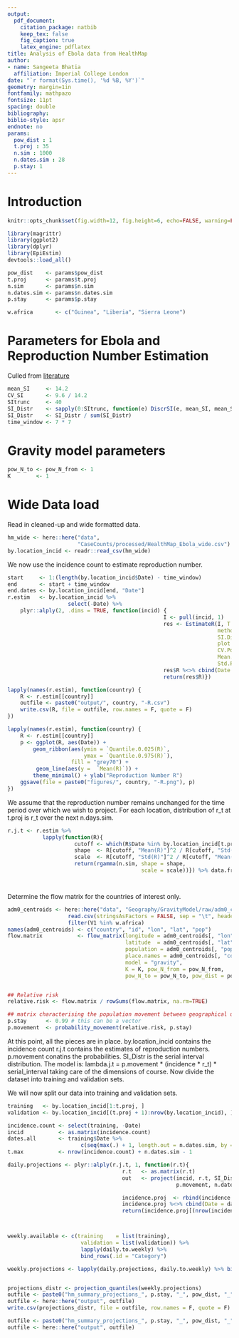 ```yaml
---
output: 
  pdf_document:
    citation_package: natbib
    keep_tex: false
    fig_caption: true
    latex_engine: pdflatex
title: Analysis of Ebola data from HealthMap
author:
- name: Sangeeta Bhatia
  affiliation: Imperial College London
date: "`r format(Sys.time(), '%d %B, %Y')`"
geometry: margin=1in
fontfamily: mathpazo
fontsize: 11pt
spacing: double
bibliography: 
biblio-style: apsr
endnote: no
params:
  pow_dist : 1
  t.proj : 35
  n.sim : 1000
  n.dates.sim : 28
  p.stay: 1
---
```


# Introduction

```r
knitr::opts_chunk$set(fig.width=12, fig.height=6, echo=FALSE, warning=FALSE, message=FALSE, fig.path = "figures/")

```


```r
library(magrittr)
library(ggplot2)
library(dplyr)
library(EpiEstim)
devtools::load_all()

pow_dist    <- params$pow_dist
t.proj      <- params$t.proj
n.sim       <- params$n.sim
n.dates.sim <- params$n.dates.sim
p.stay      <- params$p.stay

```

```r

w.africa       <- c("Guinea", "Liberia", "Sierra Leone")

```
# Parameters for Ebola and Reproduction Number Estimation

Culled from [literature](http://www.nejm.org/doi/suppl/10.1056/NEJMc1414992/suppl_file/nejmc1414992_appendix.pdf)


```r

mean_SI     <- 14.2
CV_SI       <- 9.6 / 14.2
SItrunc     <- 40
SI_Distr    <- sapply(0:SItrunc, function(e) DiscrSI(e, mean_SI, mean_SI * CV_SI))
SI_Distr    <- SI_Distr / sum(SI_Distr)
time_window <- 7 * 7

```

# Gravity model parameters

```r

pow_N_to <- pow_N_from <- 1
K        <- 1

```

# Wide Data load

Read in cleaned-up and wide formatted data. 

```r
hm_wide <- here::here("data",
                      "CaseCounts/processed/HealthMap_Ebola_wide.csv")
by.location_incid <- readr::read_csv(hm_wide)

```
We now use the incidence count to estimate reproduction number.

```r

start     <- 1:(length(by.location_incid$Date) - time_window)
end       <- start + time_window
end.dates <- by.location_incid[end, "Date"]
r.estim   <- by.location_incid %>%
                   select(-Date) %>%
    plyr::alply(2, .dims = TRUE, function(incid) {
                                                 I <- pull(incid, 1)
                                                 res <- EstimateR(I, T.Start = start , T.End = end,
                                                                  method = "NonParametricSI",
                                                                  SI.Distr = SI_Distr,
                                                                  plot = FALSE ,
                                                                  CV.Posterior = 1 ,
                                                                  Mean.Prior = 1 ,
                                                                  Std.Prior = 0.5)
                                                 res$R %<>% cbind(Date = end.dates)
                                                 return(res$R)})

```

```r

lapply(names(r.estim), function(country) {
    R <- r.estim[[country]]
    outfile <- paste0("output/", country, "-R.csv")
    write.csv(R, file = outfile, row.names = F, quote = F)
})


```

```r

lapply(names(r.estim), function(country) {
    R <- r.estim[[country]]
    p <- ggplot(R, aes(Date)) +
        geom_ribbon(aes(ymin = `Quantile.0.025(R)`,
                        ymax = `Quantile.0.975(R)`),
                    fill = "grey70") +
         geom_line(aes(y =  `Mean(R)`)) +
        theme_minimal() + ylab("Reproduction Number R")
    ggsave(file = paste0("figures/", country, "-R.png"), p)
})

```
We assume that the reproduction number remains unchanged for the time
period over which we wish to project. For each location, distribution of
r_t at t.proj is r_t over the next n.days.sim.


```r

r.j.t <- r.estim %>%
           lapply(function(R){
                     cutoff <- which(R$Date %in% by.location_incid[t.proj, "Date"])
                     shape  <- R[cutoff, "Mean(R)"]^2 / R[cutoff, "Std(R)"]^2
                     scale  <- R[cutoff, "Std(R)"]^2 / R[cutoff, "Mean(R)"]
                     return(rgamma(n.sim, shape = shape,
                                          scale = scale))}) %>% data.frame




```

Determine the flow matrix for the countries of interest only.

```r


adm0_centroids <- here::here("data", "Geography/GravityModel/raw/adm0_centroids.tsv") %>%
                   read.csv(stringsAsFactors = FALSE, sep = "\t", header = FALSE) %>%
                   filter(V1 %in% w.africa)
names(adm0_centroids) <- c("country", "id", "lon", "lat", "pop")
flow.matrix           <- flow_matrix(longitude = adm0_centroids[, "lon"],
                                     latitude  = adm0_centroids[, "lat"],
                                     population = adm0_centroids[, "pop"],
                                     place.names = adm0_centroids[, "country"],
                                     model = "gravity",
                                     K = K, pow_N_from = pow_N_from,
                                     pow_N_to = pow_N_to, pow_dist = pow_dist)


## Relative risk
relative.risk <- flow.matrix / rowSums(flow.matrix, na.rm=TRUE)

## matrix characterising the population movement between geographical units
p.stay      <- 0.99 # this can be a vector
p.movement  <- probability_movement(relative.risk, p.stay)

```


At this point, all the pieces are in place. by.location_incid contains the incidence count
r.j.t contains the estimates of reproduction numbers.
p.movement conatins the probabilities.
SI_Distr is the serial interval distribution.
The model is: lambda.j.t = p.movement * (incidence * r_t) * serial_interval
taking care of the dimensions of course. Now divide the dataset into
training and validation sets.

We will now split our data into training and validation sets.

```r

training   <- by.location_incid[1:t.proj, ]
validation <- by.location_incid[(t.proj + 1):nrow(by.location_incid), ]

```

```r

incidence.count <- select(training, -Date)
incid           <- as.matrix(incidence.count)
dates.all       <- training$Date %>%
                       c(seq(max(.) + 1, length.out = n.dates.sim, by = 1))
t.max           <- nrow(incidence.count) + n.dates.sim - 1

daily.projections <- plyr::alply(r.j.t, 1, function(r.t){
                                    r.t   <- as.matrix(r.t)
                                    out   <- project(incid, r.t, SI_Distr,
                                                     p.movement, n.dates.sim)

                                    incidence.proj  <- rbind(incidence.count, out)
                                    incidence.proj %<>% cbind(Date = dates.all)
                                    return(incidence.proj[(nrow(incidence.count) + 1):t.max, ])})




```


```r

weekly.available <- c(training    = list(training),
                       validation = list(validation)) %>%
                       lapply(daily.to.weekly) %>%
                       bind_rows(.id = "Category")

weekly.projections <- lapply(daily.projections, daily.to.weekly) %>% bind_rows(.)


projections_distr <- projection_quantiles(weekly.projections)
outfile <- paste0("hm_summary_projections_", p.stay, "_", pow_dist, "_", t.proj, ".csv")
outfile <- here::here("output", outfile)
write.csv(projections_distr, file = outfile, row.names = F, quote = F)

outfile <- paste0("hm_summary_projections_", p.stay, "_", pow_dist, "_", t.proj, ".png")
outfile <- here::here("output", outfile)


```
